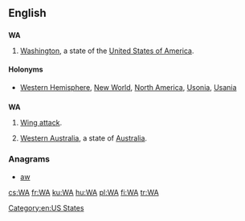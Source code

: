 {{also|wa|wā|wá|wǎ|wà|WA|W.A.|W. A.}}
==English==

==={{abbreviation-old|en}}===
'''WA'''

# {{context|US|lang=en}} [[Washington]], a state of the [[United States of America]].

====Holonyms====
* [[Western Hemisphere]], [[New World]], [[North America]], [[Usonia]], [[Usania]]

==={{initialism-old|en}}===
'''WA'''

# {{context|netball|lang=en}} [[wing attack|Wing attack]].
# [[Western Australia]], a state of [[Australia]].

===Anagrams===
* [[aw#English|aw]] 

[[Category:en:US States]]

[[cs:WA]]
[[fr:WA]]
[[ku:WA]]
[[hu:WA]]
[[pl:WA]]
[[fi:WA]]
[[tr:WA]]